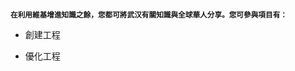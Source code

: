 <small><br><b>在利用維基增進知識之餘，您都可將武汉有關知識與全球華人分享。您可參與項目有：</b></small>
{{col-begin}}
{{col-2}}
* 創建工程
{{col-2}}
* 優化工程
{{col-end}}